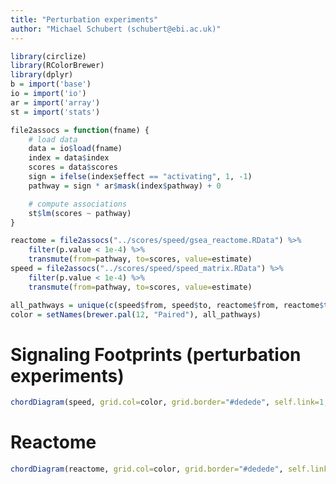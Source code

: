 ```yaml
---
title: "Perturbation experiments"
author: "Michael Schubert (schubert@ebi.ac.uk)"
---
```


```r
library(circlize)
library(RColorBrewer)
library(dplyr)
b = import('base')
io = import('io')
ar = import('array')
st = import('stats')

file2assocs = function(fname) {
    # load data
    data = io$load(fname)
    index = data$index
    scores = data$scores
    sign = ifelse(index$effect == "activating", 1, -1)
    pathway = sign * ar$mask(index$pathway) + 0

    # compute associations
    st$lm(scores ~ pathway)
}

reactome = file2assocs("../scores/speed/gsea_reactome.RData") %>%
    filter(p.value < 1e-4) %>%
    transmute(from=pathway, to=scores, value=estimate)
speed = file2assocs("../scores/speed/speed_matrix.RData") %>%
    filter(p.value < 1e-4) %>%
    transmute(from=pathway, to=scores, value=estimate)

all_pathways = unique(c(speed$from, speed$to, reactome$from, reactome$to))
color = setNames(brewer.pal(12, "Paired"), all_pathways)
```

# Signaling Footprints (perturbation experiments)

```r
chordDiagram(speed, grid.col=color, grid.border="#dedede", self.link=1, link.border="#dedede")
```

# Reactome

```r
chordDiagram(reactome, grid.col=color, grid.border="#dedede", self.link=1, link.border="#dedede")
```
